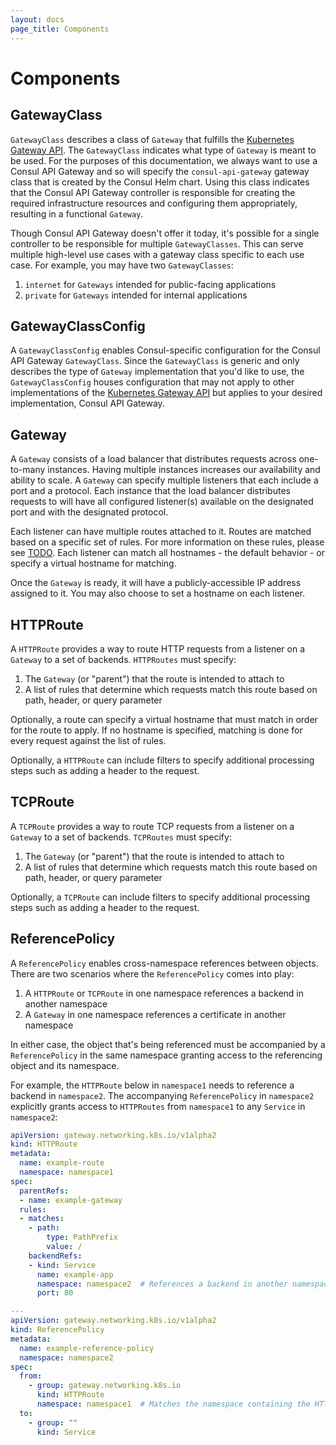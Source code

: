 ```yaml
---
layout: docs
page_title: Components
---
```


# Components

## GatewayClass

`GatewayClass` describes a class of `Gateway` that fulfills the [Kubernetes Gateway API](https://gateway-api.sigs.k8s.io/).
The `GatewayClass` indicates what type of `Gateway` is meant to be used. For the purposes of this documentation, we always
want to use a Consul API Gateway and so will specify the `consul-api-gateway` gateway class that is created by the Consul Helm chart.
Using this class indicates that the Consul API Gateway controller is responsible for creating the required infrastructure resources
and configuring them appropriately, resulting in a functional `Gateway`.

Though Consul API Gateway doesn't offer it today, it's possible for a single controller to be responsible for multiple `GatewayClasses`.
This can serve multiple high-level use cases with a gateway class specific to each use case. For example, you may have two `GatewayClasses`:

1. `internet` for `Gateways` intended for public-facing applications
1. `private` for `Gateways` intended for internal applications

## GatewayClassConfig

A `GatewayClassConfig` enables Consul-specific configuration for the Consul API Gateway `GatewayClass`. Since the `GatewayClass`
is generic and only describes the type of `Gateway` implementation that you'd like to use, the `GatewayClassConfig` houses
configuration that may not apply to other implementations of the [Kubernetes Gateway API](https://gateway-api.sigs.k8s.io/)
but applies to your desired implementation, Consul API Gateway.

## Gateway

A `Gateway` consists of a load balancer that distributes requests across one-to-many instances. Having multiple instances increases our availability
and ability to scale. A `Gateway` can specify multiple listeners that each include a port and a protocol. Each instance that the load balancer
distributes requests to will have all configured listener(s) available on the designated port and with the designated protocol.

Each listener can have multiple routes attached to it. Routes are matched based on a specific set of rules. For more information on these rules, please
see [TODO](). Each listener can match all hostnames - the default behavior - or specify a virtual hostname for matching.

Once the `Gateway` is ready, it will have a publicly-accessible IP address assigned to it. You may also choose to set a hostname on each listener.

## HTTPRoute

A `HTTPRoute` provides a way to route HTTP requests from a listener on a `Gateway` to a set of backends. `HTTPRoutes` must specify:

1. The `Gateway` (or "parent") that the route is intended to attach to
1. A list of rules that determine which requests match this route based on path, header, or query parameter

Optionally, a route can specify a virtual hostname that must match in order for the route to apply. If no hostname is specified, matching is done
for every request against the list of rules.

Optionally, a `HTTPRoute` can include filters to specify additional processing steps such as adding a header to the request.

## TCPRoute

A `TCPRoute` provides a way to route TCP requests from a listener on a `Gateway` to a set of backends. `TCPRoutes` must specify:

1. The `Gateway` (or "parent") that the route is intended to attach to
1. A list of rules that determine which requests match this route based on path, header, or query parameter

Optionally, a `TCPRoute` can include filters to specify additional processing steps such as adding a header to the request.

## ReferencePolicy

A `ReferencePolicy` enables cross-namespace references between objects. There are two scenarios where the `ReferencePolicy` comes into play:

1. A `HTTPRoute` or `TCPRoute` in one namespace references a backend in another namespace
1. A `Gateway` in one namespace references a certificate in another namespace

In either case, the object that's being referenced must be accompanied by a `ReferencePolicy` in the same namespace granting access to the referencing object and its namespace.

For example, the `HTTPRoute` below in `namespace1` needs to reference a backend in `namespace2`. The accompanying `ReferencePolicy` in `namespace2` explicitly grants
access to `HTTPRoutes` from `namespace1` to any `Service` in `namespace2`:

<CodeBlockConfig filename="example.yaml">

```yaml
apiVersion: gateway.networking.k8s.io/v1alpha2
kind: HTTPRoute
metadata:
  name: example-route
  namespace: namespace1
spec:
  parentRefs:
  - name: example-gateway
  rules:
  - matches:
    - path:
        type: PathPrefix
        value: /
    backendRefs:
    - kind: Service
      name: example-app
      namespace: namespace2  # References a backend in another namespace
      port: 80

---
apiVersion: gateway.networking.k8s.io/v1alpha2
kind: ReferencePolicy
metadata:
  name: example-reference-policy
  namespace: namespace2
spec:
  from:
    - group: gateway.networking.k8s.io
      kind: HTTPRoute
      namespace: namespace1  # Matches the namespace containing the HTTPRoute
  to:
    - group: ""
      kind: Service
```
</CodeBlockConfig>
